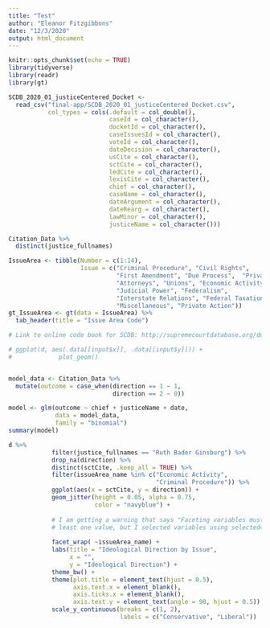 ```yaml
---
title: "Test"
author: "Eleanor Fitzgibbons"
date: "12/3/2020"
output: html_document
---
```


```r
knitr::opts_chunk$set(echo = TRUE)
library(tidyverse)
library(readr)
library(gt)
```

```r
SCDB_2020_01_justiceCentered_Docket <- 
  read_csv("final-app/SCDB_2020_01_justiceCentered_Docket.csv",
           col_types = cols(.default = col_double(),
                            caseId = col_character(),
                            docketId = col_character(),
                            caseIssuesId = col_character(),
                            voteId = col_character(),
                            dateDecision = col_character(),
                            usCite = col_character(),
                            sctCite = col_character(),
                            ledCite = col_character(),
                            lexisCite = col_character(),
                            chief = col_character(),
                            caseName = col_character(),
                            dateArgument = col_character(),
                            dateRearg = col_character(),
                            lawMinor = col_character(),
                            justiceName = col_character()))
```

```r
Citation_Data %>% 
  distinct(justice_fullnames)
```
```r
IssueArea <- tibble(Number = c(1:14),
                    Issue = c("Criminal Procedure", "Civil Rights", 
                              "First Amendment", "Due Process",  "Privacy", 
                              "Attorneys", "Unions", "Economic Activity", 
                              "Judicial Power", "Federalism", 
                              "Interstate Relations", "Federal Taxation", 
                              "Miscellaneous", "Private Action"))
gt_IssueArea <- gt(data = IssueArea) %>% 
  tab_header(title = "Issue Area Code")

# Link to online code book for SCDB: http://supremecourtdatabase.org/documentation.php
```


```r
# ggplot(d, aes(.data[[input$x]], .data[[input$y]])) +
#             plot_geom()


model_data <- Citation_Data %>% 
  mutate(outcome = case_when(direction == 1 ~ 1,
                             direction == 2 ~ 0))

model <- glm(outcome ~ chief + justiceName + date,
             data = model_data,
             family = "binomial")
summary(model)
```

```r
d %>% 
            filter(justice_fullnames == "Ruth Bader Ginsburg") %>% 
            drop_na(direction) %>% 
            distinct(sctCite, .keep_all = TRUE) %>% 
            filter(issueArea_name %in% c("Economic Activity",
                                         "Criminal Procedure")) %>% 
            ggplot(aes(x = sctCite, y = direction)) +
            geom_jitter(height = 0.05, alpha = 0.75,
                        color = "navyblue") +
            
            # I am getting a warning that says "Faceting variables must have at
            # least one value, but I selected variables using selected=...
            
            facet_wrap( ~issueArea_name) +
            labs(title = "Ideological Direction by Issue",
                 x = "",
                 y = "Ideological Direction") +
            theme_bw() +
            theme(plot.title = element_text(hjust = 0.5),
                  axis.text.x = element_blank(),
                  axis.ticks.x = element_blank(),
                  axis.text.y = element_text(angle = 90, hjust = 0.5)) +
            scale_y_continuous(breaks = c(1, 2),
                               labels = c("Conservative", "Liberal"))
```




